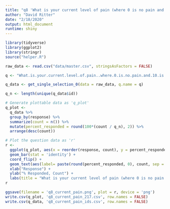 ```yaml
---
title: "q8 'What is your current level of pain (where 0 is no pain and 10 is the worst pain imaginable) what is your current level of pain?'"
author: "David Ritter"
date: "2/18/2020"
output: html_document
runtime: shiny
---
```


```r
library(tidyverse)
library(ggplot2)
library(stringr)
source("helper.R")
```

```r
raw_data <- read.csv("data/master.csv", stringsAsFactors = FALSE)
```

```r
q <- "What.is.your.current.level.of.pain..where.0.is.no.pain.and.10.is.the.worst.pain.imaginable..what.is.your.current.level.of.pain."

q_data <- get_single_selection_0(data = raw_data, q.name = q)

q_n <- length(unique(q_data$id))
```

```r
# Generate plottable data as 'q_plot'
q_plot <-
  q_data %>%
  group_by(response) %>%
  summarize(count = n()) %>%
  mutate(percent_responded = round(100*(count / q_n), 2)) %>%
  arrange(desc(count))
```

```r
# Plot the question data as 'r'
r <- 
  ggplot(q_plot, aes(x = reorder(response, count), y = percent_responded)) +
  geom_bar(stat = 'identity') +
  coord_flip() +
  geom_text(aes(label= paste(round(percent_responded, 0), count, sep = "%:"))) +
  xlab("Response") +
  ylab("% Responded, Count") +
  labs(title = "What is your current level of pain (where 0 is no pain and 10 is the worst pain imaginable) what is your current level of pain?", subtitle = q_n)
r
```

```r
ggsave(filename = 'q8_current_pain.png', plot = r, device = 'png')
write.csv(q_plot, 'q8_current_pain_217.csv', row.names = FALSE)
write.csv(q_data, 'q8_current_pain_ids.csv', row.names = FALSE)
```